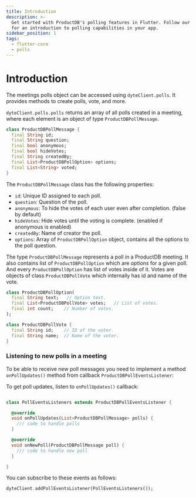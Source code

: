 ```yaml
---
title: Introduction
description: >-
  Get started with ProductDB's polling features in Flutter. Follow our documentation
  for an introduction to polling capabilities in your app.
sidebar_position: 1
tags:
  - flutter-core
  - polls
---
```


# Introduction

The meetings polls object can be accessed using `dyteClient.polls`. It provides
methods to create polls, vote, and more.

`dyteClient.polls.polls` returns an array of all polls created in a meeting,
where each element is an object of type `ProductDBPollMessage`.

```dart
class ProductDBPollMessage {
  final String id;
  final String question;
  final bool anonymous;
  final bool hideVotes;
  final String createdBy;
  final List<ProductDBPollOption> options;
  final List<String> voted;
}
```

The `ProductDBPollMessage` class has the following properties:

- `id`: Unique ID assigned to each poll.
- `question`: Question of the poll.
- `anonymous`: To hide the votes of each user even after completion. (false by
  default)
- `hideVotes`: Hide votes until the voting is complete. (enabled if anonymous is
  enabled)
- `createdBy`: Name of creator the poll.
- `options`: Array of `ProductDBPollOption` object, contains all the options to the
  poll question.

The type `ProductDBPollMessage` represents a poll in a ProductDB meeting. It also
contains list of `ProductDBPollOption` which are _options_ for a given poll. And every
`ProductDBPollOption` has list of votes inside of it. Votes are objects of class
`ProductDBPollVote` which internally has id and name of the vote.

```dart
class ProductDBPollOption(
  final String text;   // Option text.
  final List<ProductDBPollVote> votes;   // List of votes.
  final int count;    // Number of votes.
);

class ProductDBPollVote {
  final String id;    // ID of the voter.
  final String name;  // Name of the voter.
}
```

### Listening to new polls in a meeting

To be able to receive new poll messages you need to implement a method
`onPollUpdates()` method from callback `ProductDBPollEventsListener`:

To get poll updates, listen to `onPollUpdates()` callback:

```dart

class PollEventsListeners extends ProductDBPollEventsListener {

  @override
  void onPollUpdates(List<ProductDBPollMessage> polls) {
    /// code to handle polls
  }

  @override
  void onNewPoll(ProductDBPollMessage poll) {
    /// code to handle new poll
  }

}

```

You can subscribe to these events as follows:

```dart
dyteClient.addPollEventsListener(PollEventsListeners());
```

<head>
  <title>Flutter Core Introduction</title>
  <meta
    name="description"
    content="Get started with ProductDB's polling features in Flutter. Follow our documentation for an introduction to polling capabilities in your app."
  />
</head>
